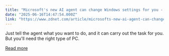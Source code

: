 ```yaml
---
title: "Microsoft's new AI agent can change Windows settings for you - here's how"
date: "2025-06-16T14:47:54.000Z"
link: "https://www.zdnet.com/article/microsofts-new-ai-agent-can-change-windows-settings-for-you-heres-how/"
---
```


Just tell the agent what you want to do, and it can carry out the task for you. But you'll need the right type of PC.

[Read more](https://www.zdnet.com/article/microsofts-new-ai-agent-can-change-windows-settings-for-you-heres-how/)
